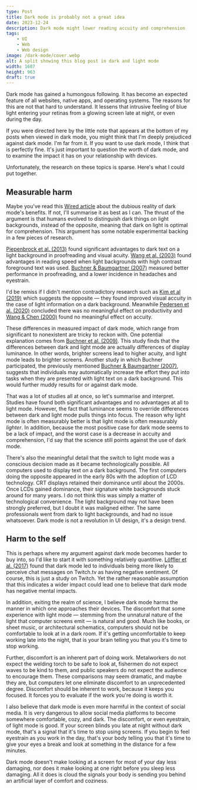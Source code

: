 ```yaml
---
type: Post
title: Dark mode is probably not a great idea
date: 2023-12-24
description: Dark mode might lower reading accuity and comprehension    . In addition, it's a perversion of your relationship with computers.
tags: 
    - UI
    - Web
    - Web design
image: /dark-mode/cover.webp
alt: A split showing this blog post in dark and light mode 
width: 1607
height: 963
draft: true
---
```


Dark mode has gained a humongous following. It has become an expected feature of all websites, native apps, and operating systems.
The reasons for this are not that hard to understand. It lessens that intrusive feeling of blue light entering your retinas from
a glowing screen late at night, or even during the day. 

If you were directed here by the little note that appears at the bottom of my posts when viewed in dark mode, you might think 
that I'm deeply prejudiced against dark mode. I'm far from it. If you want to use dark mode, I think that is perfectly fine.
It's just important to question the worth of dark mode, and to examine the impact it has on your relationship with devices.

Unfortunately, the research on these topics is sparse. Here's what I could put together.

## Measurable harm

Maybe you've read this [Wired article](https://www.wired.com/story/do-you-need-dark-mode/) about the dubious reality of 
dark mode's benefits. If not, I'll summarise it as best as I can. The thrust of the argument is that humans evolved to
distinguish dark things on light backgrounds, instead of the opposite, meaning that dark on light is optimal for comprehension.
This argument has some notable experimental backing in a few pieces of research.

[Piepenbrock et al. (2013)](http://dx.doi.org/10.1080/00140139.2013.790485)
found significant advantages to dark text on a light background in proofreading and visual acuity.  [Wang et al. (2003)](https://www.sciencedirect.com/science/article/abs/pii/S0169814103000416)
found advantages in reading speed when light backgrounds with high contrast foreground text was used. 
[Buchner & Baumgartner (2007)](https://doi.org/10.1080/00140130701306413) measured better performance in proofreading, 
and a lower incidence in headaches and eyestrain. 

I'd be remiss if I didn't mention contradictory research such as 
[Kim et al (2019)](https://dl.acm.org/doi/abs/10.1145/3357251.3357584) which suggests the opposite — they found improved 
visual accuity in the case of light information on a dark background. Meanwhile [Pedersen et al. (2020)](https://dl.acm.org/doi/10.1007/978-3-030-49282-3_13)
concluded there was no meaningful effect on productivity and [Wang & Chen (2000)](https://www.sciencedirect.com/science/article/abs/pii/S0169814199000402) found
no meaningful effect on accuity. 

These differences in measured impact of dark mode, which range from significant to nonexistent are tricky to reckon with.
One potential explanation comes from [Buchner et al. (2009)](https://doi.org/10.1080/00140130802641635). This study finds that the 
differences between dark and light mode are actually differences of display luminance. In other words, brighter screens lead to higher
acuity, and light mode leads to brighter screens. Another study in which Buchner participated, the previously mentioned 
[Buchner & Baumgartner (2007)](https://doi.org/10.1080/00140130701306413), suggests that individuals may automatically 
increase the effort they put into tasks when they are presented with light text on a dark background. This would further 
muddy results for or against dark mode.

That was a lot of studies all at once, so let's summarise and interpret. Studies have found both significant advantages and no advantages
at all to light mode. However, the fact that luminance seems to override differences between dark and light mode pulls things into focus. The reason why light mode
is often measurably better is that light mode is often measurably *lighter*. In addition, because the most positive case for dark mode seems to be a lack of impact,
and the worst case is a decrease in accuity and comprehension, I'd say that the science still points against the use of dark mode.

There's also the meaningful detail that the switch to light mode was a conscious decision made as it became technologically possible.
All computers used to display text on a dark background. The first computers doing the opposite appeared in the early 80s with the adoption
of LCD technology. CRT displays retained their dominance until about the 2000s. Once LCDs gained dominance, their signature white backgrounds
stuck around for many years. I do not think this was simply a matter of technological convenience. The light background may not have
been strongly preferred, but I doubt it was maligned either. The same professionals went from dark to light backgrounds, and 
had no issue whatsoever. Dark mode is not a revolution in UI design, it's a design trend.

## Harm to the self

This is perhaps where my argument against dark mode becomes harder to buy into, so I'd like to start it with something
relatively quantitive. [Löffler et al. (2017)](https://link.springer.com/chapter/10.1007/978-3-319-67684-5_12) found that dark
mode led to individuals being more likely to perceive chat messages on Twitch.tv as having negative sentiment.
Of course, this is just a study on Twitch. Yet the rather reasonable assumption that this indicates a wider impact
could lead one to believe that dark mode has negative mental impacts.

In addition, exiting the realm of science, I believe dark mode harms the manner in which one approaches their devices. 
The discomfort that some experience with light mode — stemming from the unnatural nature of the light that computer screens 
emit — is natural and good. Much like books, or sheet music, or architectural schematics, computers should not 
be comfortable to look at in a dark room. If it's getting uncomfortable to keep working late into the night, that is 
your brain telling you that you it's time to stop working.  

Further, discomfort is an inherent part of doing work. Metalworkers do not expect the welding torch to be safe to look at, 
fishermen do not expect waves to be kind to them, and public speakers do not expect the audience to encourage them. 
These comparisons may seem dramatic, and maybe they are, but computers let one eliminate discomfort to an unprecedented degree. 
Discomfort should be inherent to work, because it keeps you focused. It forces you to evaluate if the work you're doing 
is worth it.

I also believe that dark mode is even more harmful in the context of social media. It is very dangerous to allow social media platforms
to become somewhere comfortable, cozy, and dark. The discomfort, or even eyestrain, of light mode is 
good. If your screen blinds you late at night without dark mode, that's a signal that it's time to stop using screens. If
you begin to feel eyestrain as you work in the day, that's your body telling you that it's time to give your eyes a break 
and look at something in the distance for a few minutes.

Dark mode doesn't make looking at a screen for most of your day less damaging, nor does it make looking at one right before
you sleep less damaging. All it does is cloud the signals your body is sending you
behind an artificial layer of comfort and coziness.
